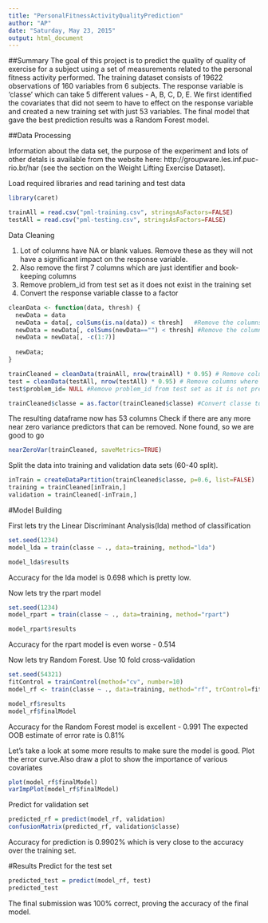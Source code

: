 ```yaml
---
title: "PersonalFitnessActivityQualityPrediction"
author: "AP"
date: "Saturday, May 23, 2015"
output: html_document
---
```

##Summary
The goal of this project is to predict the quality of quality of exercise for a subject using a set of measurements related to the personal fitness activity performed. 
The training dataset consists of 19622 observations of 160 variables from 6 subjects. The response variable is 'classe' which can take 5 different values - A, B, C, D, E. We first identified the covariates that did not seem to have to effect on the response variable and created a new training set with just  53 variables. The final model that gave the best prediction results was a Random Forest model.

##Data Processing

Information about the data set, the purpose of the experiment and lots of other detals is available from the website here: http://groupware.les.inf.puc-rio.br/har (see the section on the Weight Lifting Exercise Dataset). 

Load required libraries and read tarining and test data
```r
library(caret)
```

```r
trainAll = read.csv("pml-training.csv", stringsAsFactors=FALSE)
testAll = read.csv("pml-testing.csv", stringsAsFactors=FALSE)
```

Data Cleaning

1. Lot of columns have NA or blank values. Remove these as they will not have a significant impact on the response variable.
2. Also remove the first 7 columns which are just identifier and book-keeping columns
3. Remove problem_id from test set as it does not exist in the training set
4. Convert the response variable classe to a factor
```r
cleanData <- function(data, thresh) {
  newData = data
  newData = data[, colSums(is.na(data)) < thresh]   #Remove the columns where number of NAs is greater than thresh
  newData = newData[, colSums(newData=="") < thresh] #Remove the columns where number of blank values is greater than thresh 
  newData = newData[, -c(1:7)] 
    
  newData;
}

trainCleaned = cleanData(trainAll, nrow(trainAll) * 0.95) # Remove columns where 95% of the values are NA or blank
test = cleanData(testAll, nrow(testAll) * 0.95) # Remove columns where 95% of the values are NA or blank
test$problem_id= NULL #Remove problem_id from test set as it is not present on the training set

trainCleaned$classe = as.factor(trainCleaned$classe) #Convert classe to a factor
``` 
The resulting dataframe now has 53 columns
Check if there are any more near zero variance predictors that can be removed. None found, so we are good to go
```r
nearZeroVar(trainCleaned, saveMetrics=TRUE)
```

Split the data into training and validation data sets (60-40 split).
```r
inTrain = createDataPartition(trainCleaned$classe, p=0.6, list=FALSE)
training = trainCleaned[inTrain,]
validation = trainCleaned[-inTrain,]
```

#Model Building

First lets try the Linear Discriminant Analysis(lda) method of classification
```r
set.seed(1234)
model_lda = train(classe ~ ., data=training, method="lda")
```
```r
model_lda$results
```

Accuracy for the lda model is 0.698 which is pretty low. 

Now lets try the rpart model 
```r
set.seed(1234)
model_rpart = train(classe ~ ., data=training, method="rpart")
```
```r
model_rpart$results
```
Accuracy for the rpart model is even worse - 0.514

Now lets try Random Forest. 
Use 10 fold cross-validation
```r
set.seed(54321)
fitControl = trainControl(method="cv", number=10)
model_rf <- train(classe ~ ., data=training, method="rf", trControl=fitControl)
```
```r
model_rf$results
model_rf$finalModel
```
Accuracy for the Random Forest model is excellent - 0.991
The expected OOB estimate of error rate is 0.81%

Let's take a look at some more results to make sure the model is good.
Plot the error curve.Also draw a plot to show the importance of various covariates
```r
plot(model_rf$finalModel)
varImpPlot(model_rf$finalModel)
```

Predict for validation set
```r
predicted_rf = predict(model_rf, validation)
confusionMatrix(predicted_rf, validation$classe)
```
Accuracy for prediction is 0.9902% which is very close to the accuracy over the training set.

#Results
Predict for the test set
```r
predicted_test = predict(model_rf, test)
predicted_test
```
The final submission was 100% correct, proving the accuracy of the final model.
